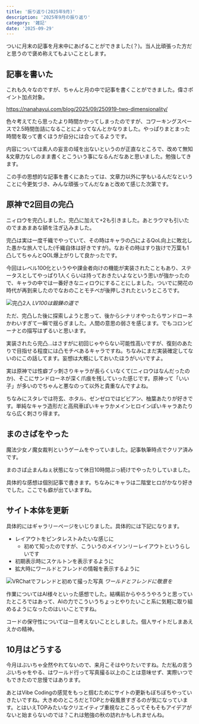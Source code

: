```yaml
---
title: '振り返り(2025年9月)'
description: '2025年9月の振り返り'
category: '雑記'
date: '2025-09-29'
---
```


ついに月末の記事を月末中にあげることができました(？)。当人比頑張った方だと思うので褒め称えてもよいこととします。

## 記事を書いた

これも久々なのですが、ちゃんと月の中で記事を書くことができました。偉さポイント加点対象。

https://nanahayui.com/blog/2025/09/250919-two-dimensionality/

色々考えてたら思ったより時間かかってしまったのですが、コワーキングスペースで2.5時間缶詰になることによってなんとかなりました。やっぱりまとまった時間を取って書くほうが自分には合ってるようです。

内容については素人の妄言の域を出ないというのが正直なところで、改めて無知&文章力なしのまま書くとこういう事になるんだなあと思いました。勉強してきます。

この手の思想的な記事を書くにあたっては、文章力以外に学もいるんだなということに今更気づき、みんな頑張ってんだなぁと改めて感じた次第です。

## 原神で2回目の完凸

ニィロウを完凸しました。完凸に加えて+2も引きました。あとラウマも引いたのでまあまあな額を注ぎ込みました。

完凸は実は一度千織でやっていて、その時はキャラの凸によるQoL向上に敗北した愚かな旅人でした(千織自体は好きですが)。なおその時はすり抜けで万葉も1凸してちゃんとQOL爆上がりして良かったです。

今回はレベル100化というやや課金者向けの機能が実装されたこともあり、ステータスとしてやっぱり1人くらいは持っておきたいよなという思いが強かったので、キャラの中では一番好きなニィロウにすることにしました。ついでに開花の時代が再到来したのでなおのことモチベが後押しされたというところです。

![完凸2人](https://r2.nanahayui.com/250929-01.webp "完凸2人")
*LV100は鍛錬の道で*

ただ、完凸した後に探索しようと思って、後からシナリオやったらサンドローネかわいすぎて一瞬で揺らぎました。人間の意思の弱さを感じます。でもコロンビーナとの描写はずるいと思います。

実装されたら完凸…はさすがに初回じゃやらない可能性高いですが、復刻のあたりで目指せる程度には凸モチベあるキャラですね。ちなみにまだ実装確定してないのにこの話してます。妄想は大概にしておいたほうがいいですよ。

実は原神では性癖ブッ刺さりキャラが長らくいなくて(ニィロウはなんだったのか)、そこにサンドローネが深く爪痕を残していった感じです。原神って「いい子」が多いのでちゃんと悪なのって以外と貴重なんですよね。

ちなみにスタレでは符玄、ホタル、ゼンゼロではビビアン、柚葉あたりが好きです。単純なキャラ造形だと高飛車ぽいキャラかメインヒロインぽいキャラあたりなら広く刺さり得ます。

## まのさばをやった

魔法少女ノ魔女裁判というゲームをやっていました。記事執筆時点でクリア済みです。

まのさば止まんねぇ状態になって休日10時間ぶっ続けでやったりしていました。

具体的な感想は個別記事で書きます。ちなみにキャラは二階堂ヒロがかなり好きでした。ここでも癖が出ていますね。

## サイト本体を更新

具体的にはギャラリーページをいじりました。具体的には下記になります。

- レイアウトをピンタレストみたいな感じに
  - 初めて知ったのですが、こういうのメイソンリーレイアウトというらしいです
- 初期表示時にスケルトンを表示するように
- 拡大時にワールドとフレンドの情報を表示するように

![VRChatでフレンドと初めて撮った写真](https://r2.nanahayui.com/250929-02.webp "VRChatでフレンドと初めて撮った写真")
*ワールドとフレンドに敬意を*

作業についてはAI様々といった感想でした。結構前からやろうやろうと思っていたところではあって、AIの力でこういうちょっとやりたいこと系に気軽に取り組めるようになったのはいいことですね。

コードの保守性については一旦考えないこととしました。個人サイトだしまあええかの精神。

## 10月はどうする

今月はぶいちゃ全然やれてないので、来月こそはやりたいですね。ただ私の言うぶいちゃをやる、はワールド行って写真撮る以上のことは意味せず、実際いつでもできたので怠慢ではあります。

あとはVibe Codingの感覚をもっと掴むためにサイトの更新もぼちぼちやっていきたいですね。大きめのところだとTOPとか殺風景すぎるのが気になっています。とはいえTOPみたいなクリエイティブ重視なところってそもそもアイデアがないと始まらないのでは？これは勉強の秋の訪れかもしれませんね。
